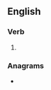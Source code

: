 ==English==

===Verb===
{{head|en|verb form}}

# {{en-third-person singular of|call out}}

===Anagrams===
* {{anagrams|en|call outs|call-outs|callouts|locustal|outcalls|sulcatol}}